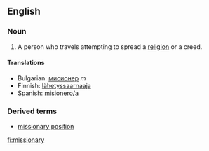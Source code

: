 ==English==

===Noun===
#A person who travels attempting to spread a [[religion]] or a creed.

====Translations====
* Bulgarian: [[мисионер]] ''m''
*Finnish: [[lähetyssaarnaaja]]
* Spanish: [[misionero/a]]

===Derived terms===
*[[missionary position]]

[[fi:missionary]]